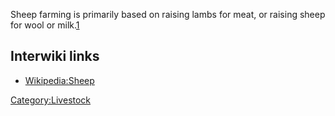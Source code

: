 {{topic header| default.png |Sheep}}

Sheep farming is primarily based on raising lambs for meat, or raising sheep for wool or milk.[http://www.cnn.com/video/#/video/business/2007/09/20/life.after.work.making.cheese.cnn]

== Interwiki links ==

* [[Wikipedia:Sheep]]

{{stub}}

[[Category:Livestock]]